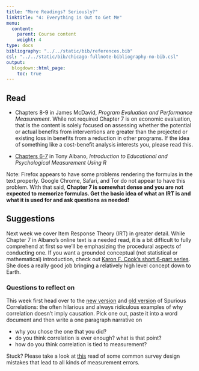 ```yaml
---
title: "More Readings? Seriously?"
linktitle: "4: Everything is Out to Get Me"
menu:
  content:
    parent: Course content
    weight: 4
type: docs
bibliography: "../../static/bib/references.bib"
csl: "../../static/bib/chicago-fullnote-bibliography-no-bib.csl"
output:
  blogdown::html_page:
    toc: true
---
```


## Read

- <i class="fas fa-book fa-fw"></i> Chapters 8-9 in James McDavid, *Program Evaluation and Performance Measurement*. While not required Chapter 7 is on economic evaluation, that is the content is solely focused on assessing whether the potential or actual benefits from interventions are greater than the projected or existing loss in benefits from a reduction in other programs. If the idea of something like a cost-benefit analysis interests you, please read this.

- <i class="fas fa-book fa-fw"></i> [Chapters 6-7](https://www.thetaminusb.com/intro-measurement-r/itemanalysis.html){target="_blank"} in Tony Albano, *Introduction to Educational and Psychological Measurement Using R* 

Note: Firefox appears to have some problems rendering the formulas in the text properly. Google Chrome, Safari, and Tor do not appear to have this problem. With that said, **Chapter 7 is somewhat dense and you are not expected to memorize formulas. Get the basic idea of what an IRT is and what it is used for and ask questions as needed!**

## Suggestions

Next week we cover Item Response Theory (IRT) in greater detail. While Chapter 7 in Albano's online text is a needed read, it is a bit difficult to fully comprehend at first so we'll be emphasizing  the procedural aspects of conducting one. If you want a grounded conceptual (not statistical or mathematical) introduction, check out [Karon F. Cook's short 6-part series](https://www.youtube.com/playlist?list=PLJNUIJnElUzDmrIPunMyF3tTvIHb65wNb){target="_blank"}. She does a really good job bringing a relatively high level concept down to Earth.

### Questions to reflect on

This week first head over to the [new version](https://www.tylervigen.com/spurious-correlations){target="_blank"} and [old version](https://tylervigen.com/old-version.html){target="_blank"} of Spurious Correlations: the often hilarious and always ridiculous examples of why correlation doesn’t imply causation. Pick one out, paste it into a word document and then write a one paragraph narrative on

- why you chose the one that you did?
- do you think correlation is ever enough? what is that point?
- how do you think correlation is tied to measurement?

Stuck? Please take a look at [this](/handouts/bad_survey.pdf){target="_blank"} read of some common survey design mistakes that lead to all kinds of measurement errors.